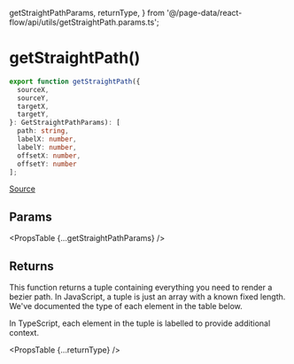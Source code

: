   getStraightPathParams,
  returnType,
} from '@/page-data/react-flow/api/utils/getStraightPath.params.ts';

# getStraightPath()

```ts
export function getStraightPath({
  sourceX,
  sourceY,
  targetX,
  targetY,
}: GetStraightPathParams): [
  path: string,
  labelX: number,
  labelY: number,
  offsetX: number,
  offsetY: number
];
```

[Source](https://github.com/wbkd/react-flow/blob/961d1295b4f056dec6532ff785a3cc1de60dc1f6/packages/system/src/utils/edges/straight-edge.ts#L10C1-L15C108)

## Params

<PropsTable {...getStraightPathParams} />

## Returns

This function returns a tuple containing everything you need to render a bezier
path. In JavaScript, a tuple is just an array with a known fixed length. We've
documented the type of each element in the table below.

In TypeScript, each element in the tuple is labelled to provide additional
context.

<PropsTable {...returnType} />
